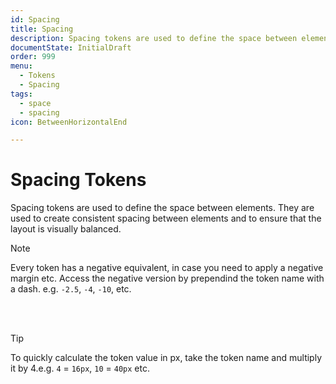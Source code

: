 ```yaml
---
id: Spacing
title: Spacing
description: Spacing tokens are used to define the space between elements.
documentState: InitialDraft
order: 999
menu:
  - Tokens
  - Spacing
tags:
  - space
  - spacing
icon: BetweenHorizontalEnd

---
```



# Spacing Tokens

Spacing tokens are used to define the space between elements. They are used to create consistent spacing between elements and to ensure that the layout is visually balanced.

> [!NOTE]  
> Every token has a negative equivalent, in case you need to apply a negative margin etc.
> Access the negative version by prependind the token name with a dash. e.g. `-2.5`, `-4`, `-10`, etc.

<br />

<SpacingTokenDemo />

<br />

> [!TIP]  
> To quickly calculate the token value in px, take the token name and multiply it by 4.e.g. `4` = `16px`, `10` = `40px` etc.
